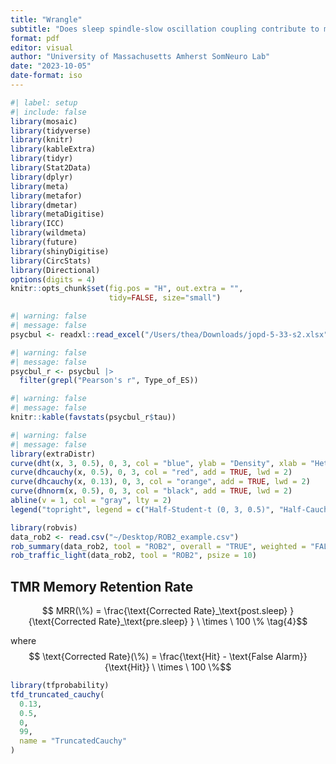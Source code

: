 ```yaml
---
title: "Wrangle"
subtitle: "Does sleep spindle-slow oscillation coupling contribute to memory consolidation during sleep? A meta-analysis and methodological review"
format: pdf
editor: visual
author: "University of Massachusetts Amherst SomNeuro Lab"
date: "2023-10-05"
date-format: iso
---
```


```r
#| label: setup
#| include: false
library(mosaic)
library(tidyverse)
library(knitr)
library(kableExtra)
library(tidyr)
library(Stat2Data)
library(dplyr)
library(meta)
library(metafor)
library(dmetar)
library(metaDigitise)
library(ICC)
library(wildmeta)
library(future)
library(shinyDigitise)
library(CircStats)
library(Directional)
options(digits = 4)
knitr::opts_chunk$set(fig.pos = "H", out.extra = "",
                      tidy=FALSE, size="small")
```

```r
#| warning: false
#| message: false
psycbul <- readxl::read_excel("/Users/thea/Downloads/jopd-5-33-s2.xlsx")
```

```r
#| warning: false
#| message: false
psycbul_r <- psycbul |>
  filter(grepl("Pearson's r", Type_of_ES))
```

```r
#| warning: false
#| message: false
knitr::kable(favstats(psycbul_r$tau))
```

```r
#| warning: false
#| message: false
library(extraDistr)
curve(dht(x, 3, 0.5), 0, 3, col = "blue", ylab = "Density", xlab = "Heterogeneity (\u03c4)", lwd = 2)
curve(dhcauchy(x, 0.5), 0, 3, col = "red", add = TRUE, lwd = 2)
curve(dhcauchy(x, 0.13), 0, 3, col = "orange", add = TRUE, lwd = 2)
curve(dhnorm(x, 0.5), 0, 3, col = "black", add = TRUE, lwd = 2)
abline(v = 1, col = "gray", lty = 2)
legend("topright", legend = c("Half-Student-t (0, 3, 0.5)", "Half-Cauchy (0, 0.5)", "Half-Cauchy (0, 0.13)", "Half-Normal (0, 0.5)"), col = c("blue", "red","orange","black"), lwd = 2, bty = "n")
```

```r
library(robvis)
data_rob2 <- read.csv("~/Desktop/ROB2_example.csv")
rob_summary(data_rob2, tool = "ROB2", overall = "TRUE", weighted = "FALSE")
rob_traffic_light(data_rob2, tool = "ROB2", psize = 10)
```

## TMR Memory Retention Rate

$$ MRR(\%) = \frac{\text{Corrected Rate}_\text{post.sleep} }{\text{Corrected Rate}_\text{pre.sleep} } \ \times \ 100 \% \tag{4}$$

where $$ \text{Corrected Rate}(\%) = \frac{\text{Hit} - \text{False Alarm}} {\text{Hit}} \ \times \ 100 \%$$

```r
library(tfprobability)
tfd_truncated_cauchy(
  0.13,
  0.5,
  0,
  99,
  name = "TruncatedCauchy"
)
```
